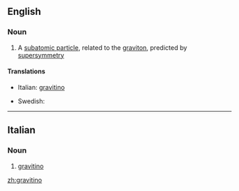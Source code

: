 ==English==

===Noun===
{{wikipedia}}
{{en-noun}}

#{{particles}} A [[subatomic particle]], related to the [[graviton]], predicted by [[supersymmetry]]

====Translations====
{{top}}
*Italian: [[#Italian|gravitino]]
{{mid}}
* Swedish: {{t|sv|gravitino|c}}
{{bottom}}

----
==Italian==

===Noun===
{{wikipedia|lang=it}}
{{it-noun|gravitin|m|o|i}}

#{{physics|lang=it}} [[#English|gravitino]]

[[zh:gravitino]]